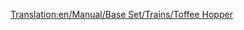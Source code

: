 [[Translation:en/Manual/Base Set/Trains/Toffee Hopper]]
{{nl/Manual/Base Set/Trains/Wagons|Naam=Toffeewagon
|Afbeelding=[[File:en/Manual/Base Set/Trains/Toffeehopper.png]]
|NormaalKosten=£1,125 ($2,250)
|NormaalGewicht=20 / 50 t
|NormaalCapaciteit=30 tonnes of toffee
|MonoKosten="
|MonoGewicht=20 / 55 t
|MonoCapaciteit=35 tonnes of toffee
|MagKosten="
|MagGewicht=20 / 57 t
|MagCapaciteit=37 tonnes of toffee
|Omschrijving=A railway car designed for transporting toffee. Use this hopper if you want to transport toffee from the toffee quarry to the sweet factory.
}}